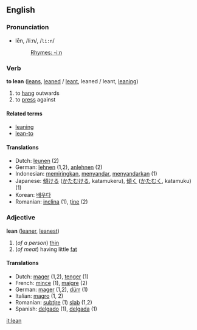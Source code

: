 ==English==
===Pronunciation===
*lēn, /liːn/, /<tt>li:n</tt>/
*:[[Rhymes:English:-iːn|Rhymes: -iːn]]

=== Verb ===
'''to lean''' ([[leans]], [[leaned]] / [[leant]], leaned / leant, [[leaning]])

# to [[hang]] outwards
# to [[press]] against

==== Related terms ====
*[[leaning]]
*[[lean-to]]

==== Translations ====
*Dutch: [[leunen]] (2)
*German: [[lehnen]] (1,2), [[anlehnen]] (2)
*Indonesian: [[miring|memiringkan]], [[sandar|menyandar]], [[sandar|menyandarkan]] (1)
*Japanese: [[傾ける]] ([[かたむける]], katamukeru), [[傾く]] ([[かたむく]], katamuku) (1)
*Korean: [[배우다]] 
*Romanian: [[inclina]] (1), [[ţine]] (2)

=== Adjective ===
'''lean''' ([[leaner]], [[leanest]])

#(''of a person'') [[thin]]
#(''of meat'') having little [[fat]]

==== Translations ====
*Dutch: [[mager]] (1,2), [[tenger]] (1)
*French: [[mince]] (1), [[maigre]] (2)
*German: [[mager]] (1,2), [[dürr]] (1)
*Italian: [[magro]] (1, 2)
*Romanian: [[subţire]] (1) [[slab]] (1,2)
*Spanish: [[delgado]] (1), [[delgada]] (1)

[[it:lean]]